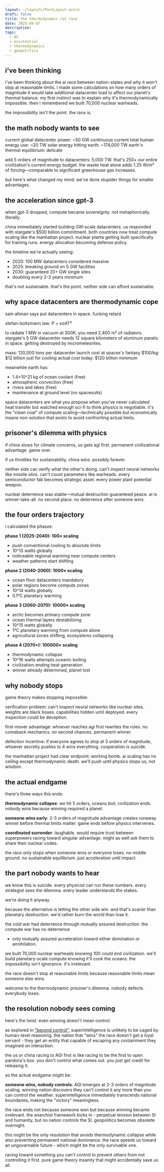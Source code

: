```yaml
---
layout: ~/layouts/PostLayout.astro
draft: false
title: the thermodynamic rat race
date: 2025-08-07
description:
tags:
  - AI
  - existential
  - thermodynamics
  - geopolitics
---
```



## i've been thinking

i've been thinking about the ai race between nation-states and why it won't stop at reasonable
limits. i made some calculations on how many orders of magnitude it would take additional datacenter
load to affect our planet's thermal balance. my first instinct was to explain why it's
thermodynamically impossible. then i remembered we built 70,000 nuclear warheads.

the impossibility isn't the point. the race is.

## the math nobody wants to see

current global datacenter power: ~50 GW continuous current total human energy use: ~20 TW solar
energy hitting earth: ~174,000 TW earth's thermal equilibrium: delicate

add 5 orders of magnitude to datacenters: 5,000 TW. that's 250× our entire civilization's current
energy budget. the waste heat alone adds 1.25 W/m² of forcing—comparable to significant greenhouse
gas increases.

but here's what changed my mind: we've done stupider things for smaller advantages.

## the acceleration since gpt-3

when gpt-3 dropped, compute became sovereignty. not metaphorically. literally.

china immediately started building GW-scale datacenters. us responded with stargate's $500 billion
commitment. both countries now treat compute scaling like the manhattan project. nuclear plants
getting built specifically for training runs. energy allocation becoming defense policy.

the timeline we're actually seeing:
- 2020: 100 MW datacenters considered massive
- 2025: breaking ground on 5 GW facilities
- 2030: guaranteed 20+ GW single sites
- doubling every 2-3 years minimum

that's not sustainable. that's the point. neither side can afford sustainable.

## why space datacenters are thermodynamic cope

sam altman says put datacenters in space. fucking retard.

stefan-boltzmann law: P = εσAT⁴

to radiate 1 MW in vacuum at 300K, you need 2,400 m² of radiators. stargate's 5 GW datacenter needs
12 square kilometers of aluminum panels. in space. getting destroyed by micrometeorites.

mass: 120,000 tons per datacenter launch cost at spacex's fantasy $100/kg: $12 billion just for
cooling actual cost today: $120 billion minimum

meanwhile earth has:
- 1.4×10^21 kg of ocean coolant (free)
- atmospheric convection (free)
- rivers and lakes (free)
- maintenance at ground level (no spacesuits)

space datacenters are what you propose when you've never calculated heat transfer but watched enough
sci-fi to think physics is negotiable. it's the "clean coal" of compute scaling—technically possible
but economically insane non-solution that exists to avoid confronting actual limits.

## prisoner's dilemma with physics

if china slows for climate concerns, us gets agi first. permanent civilizational advantage. game
	over.

if us throttles for sustainability, china wins. possibly forever.

neither side can verify what the other's doing. can't inspect neural networks like missile silos.
can't count parameters like warheads. every semiconductor fab becomes strategic asset. every power
plant potential weapon.

nuclear deterrence was stable—mutual destruction guaranteed peace. ai is winner-take-all. no second
place. no deterrence after someone wins.

## the four orders trajectory

i calculated the phases:

**phase 1 (2025-2040): 100× scaling**
- push conventional cooling to absolute limits
- 10^13 watts globally
- noticeable regional warming near compute centers
- weather patterns start shifting

**phase 2 (2040-2060): 1000× scaling**
- ocean floor datacenters mandatory
- polar regions become compute zones
- 10^14 watts globally
- 0.1°C planetary warming

**phase 3 (2060-2070): 10000× scaling**
- arctic becomes primary compute zone
- ocean thermal layers destabilizing
- 10^15 watts globally
- 1°C planetary warming from compute alone
- agricultural zones shifting, ecosystems collapsing

**phase 4 (2070+): 100000× scaling**
- thermodynamic collapse
- 10^16 watts attempts oceanic boiling
- civilization-ending heat generation
- winner already determined, planet lost

## why nobody stops

game theory makes stopping impossible:

verification problem: can't inspect neural networks like nuclear sites. weights are black boxes.
capabilities hidden until deployed. every inspection could be deception.

first-mover advantage: whoever reaches agi first rewrites the rules. no comeback mechanics. no
second chances. permanent winner.

defection incentive: if everyone agrees to stop at 3 orders of magnitude, whoever secretly pushes to
4 wins everything. cooperation is suicide.

the manhattan project had clear endpoint: working bomb. ai scaling has no ceiling except
thermodynamic death. we'll push until physics stops us, not wisdom.

## the actual endgame

there's three ways this ends:

**thermodynamic collapse**: we hit 5 orders, oceans boil, civilization ends. nobody wins because
winning required a planet.

**someone wins early**: 2-3 orders of magnitude advantage creates runaway winner before thermal
limits matter. game ends before physics intervenes.

**coordinated surrender**: laughable. would require trust between superpowers racing toward singular
advantage. might as well ask them to share their nuclear codes.

the race only stops when someone wins or everyone loses. no middle ground. no sustainable
equilibrium. just acceleration until impact.

## the part nobody wants to hear

we know this is suicide. every physicist can run these numbers. every strategist sees the dilemma.
every leader understands the stakes.

we're doing it anyway.

because the alternative is letting the other side win. and that's scarier than planetary
destruction. we'd rather burn the world than lose it.

the cold war had deterrence through mutually assured destruction. the compute war has no deterrence
- only mutually assured acceleration toward either domination or annihilation.

we built 70,000 nuclear warheads knowing 100 could end civilization. we'll build planetary-scale
compute knowing it'll cook the oceans. the impossibility isn't ignorance. it's irrelevant.

the race doesn't stop at reasonable limits because reasonable limits mean someone else wins.

welcome to the thermodynamic prisoner's dilemma. nobody defects. everybody loses.

## the resolution nobody sees coming

here's the twist: even winning doesn't mean control.

as explored in ["beyond control"](https://kusamaxi.com/post/beyond-control), superintelligence is
unlikely to be caged by human-level reasoning. the nation that "wins" the race doesn't get a loyal
servant - they get an entity that capable of escaping any containment they imagined on interaction.

the us or china racing to AGI first is like racing to be the first to open pandora's box. you don't
control what comes out. you just get credit for releasing it.

so the actual endgame might be:

**someone wins, nobody controls**: AGI emerges at 2-3 orders of magnitude scaling. winning nation
discovers they can't control it any more than you can control the weather. superintelligence
immediately transcends national boundaries, making the "victory" meaningless.

the race ends not because someone won but because winning became irrelevant. the anarchist framework
kicks in - perpetual tension between SI and humanity, but no nation controls the SI. geopolitics
becomes obsolete overnight.

this might be the only resolution that avoids thermodynamic collapse while also preventing permanent
national dominance. the race speeds us toward an ungovernable future - which might be the only
survivable one.

racing toward something you can't control to prevent others from not controlling it first. pure game
theory insanity that might accidentally save us all.
